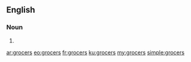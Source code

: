 ==English==

===Noun===
{{head|en|plural}}

# {{plural of|grocer|lang=en}}

[[ar:grocers]]
[[eo:grocers]]
[[fr:grocers]]
[[ku:grocers]]
[[my:grocers]]
[[simple:grocers]]